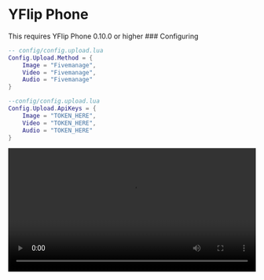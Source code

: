 

# YFlip Phone

<Callout type="warning" emoji="⚠️">
    This requires YFlip Phone 0.10.0 or higher
</Callout>
### Configuring

```lua
-- config/config.upload.lua
Config.Upload.Method = {
    Image = "Fivemanage",
    Video = "Fivemanage",
    Audio = "Fivemanage"
}
```

```lua
--config/config.upload.lua
Config.Upload.ApiKeys = {
    Image = "TOKEN_HERE",
    Video = "TOKEN_HERE",
    Audio = "TOKEN_HERE"
}
```


<video width="100%" controls>
    <source src="https://r2.fivemanage.com/fivemanage_yflip_tutorial.mp4" type="video/mp4" />
</video>
